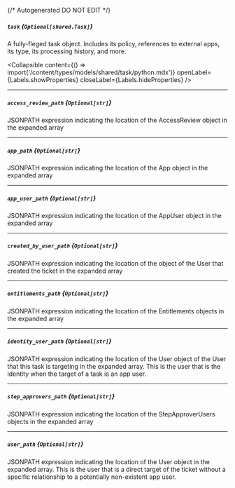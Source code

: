 {/* Autogenerated DO NOT EDIT  */}

##### `task` *{`Optional[shared.Task]`}*
A fully\-fleged task object. Includes its policy, references to external apps, its type, its processing history, and more.

<Collapsible content={() => import('/content/types/models/shared/task/python.mdx')} openLabel={Labels.showProperties} closeLabel={Labels.hideProperties} />


---
##### `access_review_path` *{`Optional[str]`}*
JSONPATH expression indicating the location of the AccessReview object in the expanded array

---
##### `app_path` *{`Optional[str]`}*
JSONPATH expression indicating the location of the App object in the expanded array

---
##### `app_user_path` *{`Optional[str]`}*
JSONPATH expression indicating the location of the AppUser object in the expanded array

---
##### `created_by_user_path` *{`Optional[str]`}*
JSONPATH expression indicating the location of the object of the User that created the ticket in the expanded array

---
##### `entitlements_path` *{`Optional[str]`}*
JSONPATH expression indicating the location of the Entitlements objects in the expanded array

---
##### `identity_user_path` *{`Optional[str]`}*
JSONPATH expression indicating the location of the User object of the User that this task is targeting in the expanded array. This is the user that is the identity when the target of a task is an app user.

---
##### `step_approvers_path` *{`Optional[str]`}*
JSONPATH expression indicating the location of the StepApproverUsers objects in the expanded array

---
##### `user_path` *{`Optional[str]`}*
JSONPATH expression indicating the location of the User object in the expanded array. This is the user that is a direct target of the ticket without a specific relationship to a potentially non\-existent app user.


